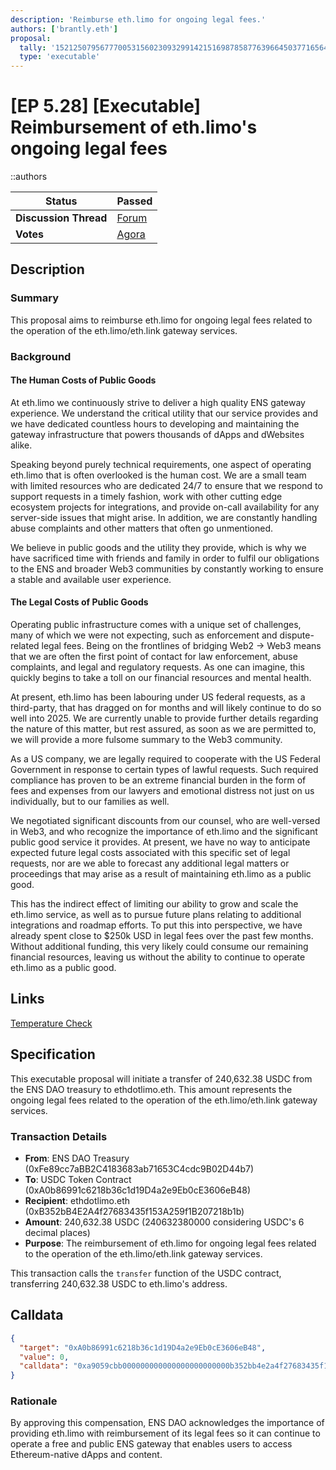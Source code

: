 ```yaml
---
description: 'Reimburse eth.limo for ongoing legal fees.'
authors: ['brantly.eth']
proposal:
  tally: '15212507956777005315602309329914215169878587763966450377165643673108805753590'
  type: 'executable'
---
```


# [EP 5.28] [Executable] Reimbursement of eth.limo's ongoing legal fees

::authors

| **Status**            | Passed                                                                                                                    |
| --------------------- | ------------------------------------------------------------------------------------------------------------------------- |
| **Discussion Thread** | [Forum](https://discuss.ens.domains/t/ep-5-28-executable-reimbursement-of-eth-limo-s-ongoing-legal-fees/20004)            |
| **Votes**             | [Agora](https://agora.ensdao.org/proposals/15212507956777005315602309329914215169878587763966450377165643673108805753590) |

## Description

### Summary

This proposal aims to reimburse eth.limo for ongoing legal fees related to the operation of the eth.limo/eth.link gateway services.

### Background

#### The Human Costs of Public Goods

At eth.limo we continuously strive to deliver a high quality ENS gateway experience. We understand the critical utility that our service provides and we have dedicated countless hours to developing and maintaining the gateway infrastructure that powers thousands of dApps and dWebsites alike.

Speaking beyond purely technical requirements, one aspect of operating eth.limo that is often overlooked is the human cost. We are a small team with limited resources who are dedicated 24/7 to ensure that we respond to support requests in a timely fashion, work with other cutting edge ecosystem projects for integrations, and provide on-call availability for any server-side issues that might arise. In addition, we are constantly handling abuse complaints and other matters that often go unmentioned.

We believe in public goods and the utility they provide, which is why we have sacrificed time with friends and family in order to fulfil our obligations to the ENS and broader Web3 communities by constantly working to ensure a stable and available user experience.

#### The Legal Costs of Public Goods

Operating public infrastructure comes with a unique set of challenges, many of which we were not expecting, such as enforcement and dispute-related legal fees. Being on the frontlines of bridging Web2 → Web3 means that we are often the first point of contact for law enforcement, abuse complaints, and legal and regulatory requests. As one can imagine, this quickly begins to take a toll on our financial resources and mental health.

At present, eth.limo has been labouring under US federal requests, as a third-party, that has dragged on for months and will likely continue to do so well into 2025. We are currently unable to provide further details regarding the nature of this matter, but rest assured, as soon as we are permitted to, we will provide a more fulsome summary to the Web3 community.

As a US company, we are legally required to cooperate with the US Federal Government in response to certain types of lawful requests. Such required compliance has proven to be an extreme financial burden in the form of fees and expenses from our lawyers and emotional distress not just on us individually, but to our families as well.

We negotiated significant discounts from our counsel, who are well-versed in Web3, and who recognize the importance of eth.limo and the significant public good service it provides. At present, we have no way to anticipate expected future legal costs associated with this specific set of legal requests, nor are we able to forecast any additional legal matters or proceedings that may arise as a result of maintaining eth.limo as a public good.

This has the indirect effect of limiting our ability to grow and scale the eth.limo service, as well as to pursue future plans relating to additional integrations and roadmap efforts. To put this into perspective, we have already spent close to $250k USD in legal fees over the past few months. Without additional funding, this very likely could consume our remaining financial resources, leaving us without the ability to continue to operate eth.limo as a public good.

## Links

[Temperature Check](https://discuss.ens.domains/t/temp-check-reimbursement-of-eth-limos-ongoing-legal-fees/19976/1)

## Specification

This executable proposal will initiate a transfer of 240,632.38 USDC from the ENS DAO treasury to ethdotlimo.eth. This amount represents the ongoing legal fees related to the operation of the eth.limo/eth.link gateway services.

### Transaction Details

- **From**: ENS DAO Treasury (0xFe89cc7aBB2C4183683ab71653C4cdc9B02D44b7)
- **To**: USDC Token Contract (0xA0b86991c6218b36c1d19D4a2e9Eb0cE3606eB48)
- **Recipient**: ethdotlimo.eth (0xB352bB4E2A4f27683435f153A259f1B207218b1b)
- **Amount**: 240,632.38 USDC (240632380000 considering USDC's 6 decimal places)
- **Purpose**: The reimbursement of eth.limo for ongoing legal fees related to the operation of the eth.limo/eth.link gateway services.

This transaction calls the `transfer` function of the USDC contract, transferring 240,632.38 USDC to eth.limo's address.

## Calldata

```json
{
  "target": "0xA0b86991c6218b36c1d19D4a2e9Eb0cE3606eB48",
  "value": 0,
  "calldata": "0xa9059cbb000000000000000000000000b352bb4e2a4f27683435f153a259f1b207218b1b0000000000000000000000000000000000000000000000000000003806ceba60"
}
```

### Rationale

By approving this compensation, ENS DAO acknowledges the importance of providing eth.limo with reimbursement of its legal fees so it can continue to operate a free and public ENS gateway that enables users to access Ethereum-native dApps and content.
